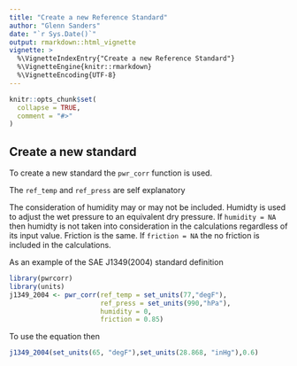 ```yaml
---
title: "Create a new Reference Standard"
author: "Glenn Sanders"
date: "`r Sys.Date()`"
output: rmarkdown::html_vignette
vignette: >
  %\VignetteIndexEntry{"Create a new Reference Standard"}
  %\VignetteEngine{knitr::rmarkdown}
  %\VignetteEncoding{UTF-8}
---
```


```r
knitr::opts_chunk$set(
  collapse = TRUE,
  comment = "#>"
)
```

## Create a new standard

To create a new standard the `pwr_corr` function is used.

The `ref_temp` and `ref_press` are self explanatory

The consideration of humidity may or may not be included. Humidty is used to adjust the wet pressure to an equivalent dry pressure. If `humidity = NA` then humidty is not taken into consideration in the calculations regardless of its input value. Friction is the same. If  `friction = NA` the no friction is included in the calculations.

As an example of the SAE J1349(2004) standard definition

```r
library(pwrcorr)
library(units)
j1349_2004 <- pwr_corr(ref_temp = set_units(77,"degF"),
                       ref_press = set_units(990,"hPa"),
                       humidity = 0,
                       friction = 0.85)
```

To use the equation then

```r
j1349_2004(set_units(65, "degF"),set_units(28.868, "inHg"),0.6)
```

